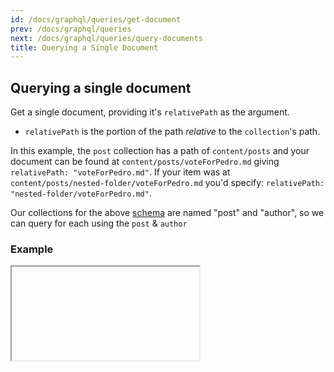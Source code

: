 ```yaml
---
id: /docs/graphql/queries/get-document
prev: /docs/graphql/queries
next: /docs/graphql/queries/query-documents
title: Querying a Single Document
---
```


## Querying a single document

Get a single document, providing it's `relativePath` as the argument.

* `relativePath` is the portion of the path *relative* to the `collection`'s path.

In this example, the `post` collection has a path of `content/posts` and your document can be found at `content/posts/voteForPedro.md` giving `relativePath: "voteForPedro.md"`. If your item was at `content/posts/nested-folder/voteForPedro.md` you'd specify: `relativePath: "nested-folder/voteForPedro.md"`.

Our collections for the above [schema](/docs/graphql/queries/#example-schema) are named "post" and "author", so we can query for each using the `post` & `author`

### Example

<Iframe iframeSrc="/api/graphiql/?query=%7B%0A%20%20post(relativePath%3A%20%22voteForPedro.json%22)%20%7B%0A%20%20%20%20title%0A%20%20%20%20category%0A%20%20%20%20author%20%7B%0A%20%20%20%20%20%20...%20on%20Author%20%7B%0A%20%20%20%20%20%20%20%20name%0A%20%20%20%20%20%20%7D%0A%20%20%20%20%7D%0A%20%20%7D%0A%7D%0A&#x22;" height={400} />

<Iframe iframeSrc="/api/graphiql/?query=%7B%0A%20%20author(relativePath%3A%20%22napolean.json%22)%20%7B%0A%20%20%20%20name%0A%20%20%7D%0A%7D%0A" height={400} />

## Common fields

In a collection, there are a few fields that are common to all documents. These are: `id`, `_values` and `_sys`. The `id` field is a unique identifier for the document. The `_values` field is used internally in edit mode and is not for external use. The `_sys` field contains meta information about the document.

The `_sys` field is an object with the following fields:

* `filename`: The name of the file without the extension
* `basename`: The name of the file with the extension
* `path`: The full path of the file relative to the project root
* `breadcrumbs`: An array of the parent folders of the file
* `relativePath`: The path of the file relative to the collection path
* `extension`: The extension of the file
* `template`: The template of the document (or the name of the collection if not using `templates`)
* `collection`: Information about the collection

### Example with a nester folder

<Iframe iframeSrc="/api/graphiql/?query=%7B%0A%20%20post(relativePath%3A%20%22nested%2FanotherPost.json%22)%20%7B%0A%20%20%20%20id%0A%20%20%20%20_sys%20%7B%0A%20%20%20%20%20%20filename%0A%20%20%20%20%20%20basename%0A%20%20%20%20%20%20path%0A%20%20%20%20%20%20breadcrumbs%0A%20%20%20%20%20%20relativePath%0A%20%20%20%20%20%20extension%0A%20%20%20%20%20%20template%0A%20%20%20%20%7D%0A%20%20%7D%0A%7D&#x22;" height={400} />

### Example without a nester folder

<Iframe iframeSrc="/api/graphiql/?query=%7B%0A%20%20post(relativePath%3A%20&#x22;anotherPost.json&#x22;)%20%7B%0A%20%20%20%20id%0A%20%20%20%20_sys%20%7B%0A%20%20%20%20%20%20filename%0A%20%20%20%20%20%20basename%0A%20%20%20%20%20%20path%0A%20%20%20%20%20%20breadcrumbs%0A%20%20%20%20%20%20relativePath%0A%20%20%20%20%20%20extension%0A%20%20%20%20%20%20template%0A%20%20%20%20%7D%0A%20%20%7D%0A%7D&#x22; " height={400} />
